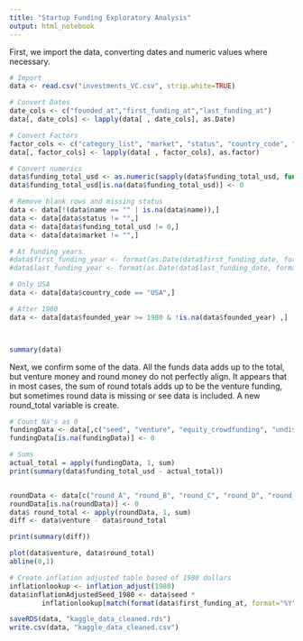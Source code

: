 ```yaml
---
title: "Startup Funding Exploratory Analysis"
output: html_notebook
---
```



First, we import the data, converting dates and numeric values where necessary.

```r
# Import
data <- read.csv("investments_VC.csv", strip.white=TRUE)

# Convert Dates
date_cols <- c("founded_at","first_funding_at","last_funding_at")
data[, date_cols] <- lapply(data[ , date_cols], as.Date)

# Convert Factors
factor_cols <- c("category_list", "market", "status", "country_code", "state_code", "region", "city")
data[, factor_cols] <- lapply(data[ , factor_cols], as.factor)

# Convert numerics
data$funding_total_usd <- as.numeric(sapply(data$funding_total_usd, function(x){gsub("[ ,-]", "", x)}, USE.NAMES=FALSE))
data$funding_total_usd[is.na(data$funding_total_usd)] <- 0

# Remove blank rows and missing status
data <- data[!(data$name == "" | is.na(data$name)),]
data <- data[data$status != "",]
data <- data[data$funding_total_usd != 0,]
data <- data[data$market != "",]

# At funding years
#data$first_funding_year <- format(as.Date(data$first_funding_date, format="%d/%m/%Y"),"%Y")
#data$last_funding_year <- format(as.Date(data$last_funding_date, format="%d/%m/%Y"),"%Y")

# Only USA
data <- data[data$country_code == "USA",]

# After 1980
data <- data[data$founded_year >= 1980 & !is.na(data$founded_year) ,]



summary(data)
```

Next, we confirm some of the data. All the funds data adds up to the total, but venture money and round money do not perfectly align. It appears that in most cases, the sum of round totals adds up to be the venture funding, but sometimes round data is missing or see data is included. A new round_total variable is create.

```r
# Count Na's as 0
fundingData <- data[,c("seed", "venture", "equity_crowdfunding", "undisclosed", "convertible_note", "debt_financing", "angel", "grant", "private_equity","post_ipo_equity","post_ipo_debt","secondary_market","product_crowdfunding")]
fundingData[is.na(fundingData)] <- 0

# Sums
actual_total = apply(fundingData, 1, sum)
print(summary(data$funding_total_usd - actual_total))


roundData <- data[c("round_A", "round_B", "round_C", "round_D", "round_E", "round_F", "round_G", "round_H")]
roundData[is.na(roundData)] <- 0
data$ round_total <- apply(roundData, 1, sum)
diff <- data$venture - data$round_total

print(summary(diff))

plot(data$venture, data$round_total)
abline(0,1)

# Create inflation adjusted table based of 1980 dollars
inflationlookup <- inflation_adjust(1980)
data$inflationAdjustedSeed_1980 <- data$seed * 
        inflationlookup[match(format(data$first_funding_at, format="%Y"), inflationlookup$year),]$adj_value

```
```r
saveRDS(data, "kaggle_data_cleaned.rds")
write.csv(data, "kaggle_data_cleaned.csv")
```

